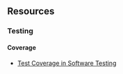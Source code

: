 ## Resources

### Testing {-}

#### Coverage {-}

* [Test Coverage in Software Testing](https://www.guru99.com/test-coverage-in-software-testing.html)
